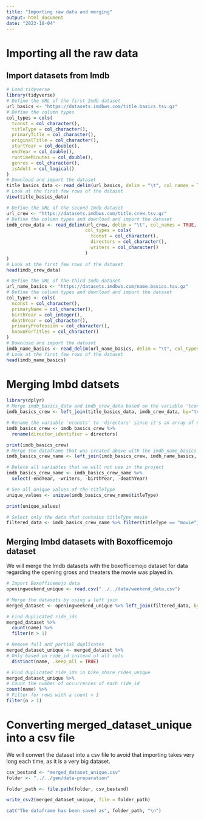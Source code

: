 ```yaml
---
title: "Importing raw data and merging"
output: html_document
date: "2023-10-04"
---
```

# Importing all the raw data
## Import datasets from Imdb 
```r
# Load tidyverse
library(tidyverse)
# Define the URL of the first Imdb dataset
url_basics <- "https://datasets.imdbws.com/title.basics.tsv.gz"
# Define the column types
col_types = cols(
  tconst = col_character(),
  titleType = col_character(),
  primaryTitle = col_character(),
  originalTitle = col_character(),
  startYear = col_double(),
  endYear = col_double(),
  runtimeMinutes = col_double(),
  genres = col_character(),
  isAdult = col_logical()
)
# Download and import the dataset
title_basics_data <- read_delim(url_basics, delim = "\t", col_names = TRUE, col_types = col_types)
# Look at the first few rows of the dataset
View(title_basics_data)

# Define the URL of the second Imdb dataset
url_crew <- "https://datasets.imdbws.com/title.crew.tsv.gz"
# Define the column types and download and import the dataset
imdb_crew_data <- read_delim(url_crew, delim = "\t", col_names = TRUE,
                             col_types = cols(
                               tconst = col_character(),
                               directors = col_character(),
                               writers = col_character()
                             )
)
# Look at the first few rows of the dataset
head(imdb_crew_data)

# Define the URL of the third Imdb dataset
url_name_basics <- "https://datasets.imdbws.com/name.basics.tsv.gz"
# Define the column types and download and import the dataset
col_types <- cols(
  nconst = col_character(),
  primaryName = col_character(),
  birthYear = col_integer(),
  deathYear = col_character(),
  primaryProfession = col_character(),
  knownForTitles = col_character()
)
# Download and import the dataset
imdb_name_basics <- read_delim(url_name_basics, delim = "\t", col_types = col_types)
# Look at the first few rows of the dataset
head(imdb_name_basics)
```
# Merging Imbd datsets

```R
library(dplyr)
# Merge imdb_basics_data and imdb_crew_data based on the variable 'tconst'
imdb_basics_crew <- left_join(title_basics_data, imdb_crew_data, by="tconst")

# Rename the variable 'nconsts' to 'directors' since it's an array of nconsts
imdb_basics_crew <- imdb_basics_crew %>%
  rename(director_identifier = directors)

print(imdb_basics_crew)
# Merge the dataframe that was created above with the imdb_name_basics data
imdb_basics_crew_name <- left_join(imdb_basics_crew, imdb_name_basics, by = c ("director_identifier" = "nconst"))

# Delete all variables that we will not use in the project
imdb_basics_crew_name <- imdb_basics_crew_name %>%
  select(-endYear, -writers, -birthYear, -deathYear)

# See all unique values of the titleType
unique_values <- unique(imdb_basics_crew_name$titleType)

print(unique_values)

# Select only the data that contains titleType movie
filtered_data <- imdb_basics_crew_name %>% filter(titleType == "movie")
```

## Merging Imbd datasets with Boxofficemojo dataset
We will merge the Imdb datasets with the boxofficemojo dataset for data regarding the opening gross and theaters the movie was played in. 
```r
# Import Boxofficemojo data
openingweekend_unique <- read.csv("../../data/weekend_data.csv")

# Merge the datasets by using a left join 
merged_dataset <- openingweekend_unique %>% left_join(filtered_data, by = c("name" = "primaryTitle"))

# Find duplicated ride_ids
merged_dataset %>% 
  count(name) %>% 
  filter(n > 1)

# Remove full and partial duplicates
merged_dataset_unique <- merged_dataset %>%
# Only based on ride_id instead of all cols
  distinct(name, .keep_all = TRUE)

# Find duplicated ride_ids in bike_share_rides_unique
merged_dataset_unique %>%
# Count the number of occurrences of each ride_id
count(name) %>%
# Filter for rows with a count > 1
filter(n > 1)
```

# Converting merged_dataset_unique into a csv file
We will convert the dataset into a csv file to avoid that importing takes very long each time, as it is a very big dataset. 
```r
csv_bestand <- "merged_dataset_unique.csv"
folder <- "../../gen/data-preparation"

folder_path <- file.path(folder, csv_bestand)

write_csv2(merged_dataset_unique, file = folder_path)

cat("The dataframe has been saved as", folder_path, "\n")

```
